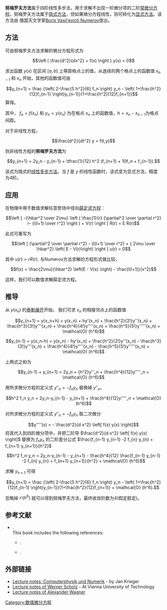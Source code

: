 '''努梅罗夫方法'''属于四阶线性多步法，用于求解不出现一阶微分项的二阶[[常微分方程|常微分方程]]。努梅罗夫方法属于[[隐式方法|隐式方法]]，但如果微分方程线性，则可转化为[[显式方法|显式方法]]。该方法由
俄国天文学家[[Boris_Vasil'evich_Numerov|Boris Vasil'evich Numerov]]提出。

== 方法 ==
可由努梅罗夫方法求解的微分方程形式为
:<math>
\left ( \frac{d^2}{dx^2} + f(x) \right ) y(x) = 0
</math>

求出函数 <math>y(x)</math> 在区间 <math>[a, b]</math> 上等距格点上的值，从连续的两个格点上的函数值 <math>x_{n-1}</math> 和 <math>x_n</math> 开始，其他的函数值可由
:<math>
y_{n+1} = \frac {\left( 2-\frac{5 h^2}{6} f_n \right) y_n - \left( 1+\frac{h^2}{12}f_{n-1} \right)y_{n-1}}{1+\frac{h^2}{12}f_{n+1}} 
</math>
算得。

其中， <math>f_n=f(x_n)</math> 和 <math>y_n=y(x_n)</math> 为在格点 <math>x_n</math> 上的函数值，<math>h=x_n-x_{n-1}</math>为格点间距。

对于非线性方程，

:<math> \frac{d^2}{dt^2} y = f(t,y) </math>

则非线性方程的'''努梅罗夫方法'''为

:<math> y_{n+1} = 2y_n - y_{n-1} + \tfrac{1}{12} h^2 (f_{n+1} + 10f_n + f_{n-1}). </math>

该式为隐式的[[线性多步方法|线性多步方法]]。当 <math>f</math> 是 <math>y</math> 的线性函数时，该式变为显式方法，精度为4阶{{harv|Hairer|Nørsett|Wanner|1993|loc=§III.10}}。

== 应用 ==

在物理中用于数值求解任意势场中径向[[薛定谔方程|薛定谔方程]]：

:<math>
\left [ -{\hbar^2 \over 2\mu} \left ( \frac{1}{r} {\partial^2  \over \partial r^2} r- {l(l+1) \over r^2} \right ) + V(r) \right ] R(r) = E R(r)
</math>

此式可重写为

:<math>
\left [ {\partial^2  \over \partial r^2} - {l(l+1) \over r^2} + { 2\mu \over \hbar^2} \left( E - V(r)\right) \right ] u(r) = 0
</math>

其中 <math> u(r) = r R(r)</math>. 与Numerov方法求解的方程形式做比较，

:<math>
f(x) = \frac{2\mu}{\hbar^2} \left(E - V(x) \right) - \frac{l(l+1)}{x^2}
</math>

这样，我们可以数值求解薛定谔方程。

== 推导 ==
从 <math>y(x_n)</math> 的[[泰勒展开|泰勒展开]]开始， 我们可求 <math>x_n</math> 的相接邻点上的函数值

:<math>
y_{n+1} = y(x_n+h) = y(x_n) + hy'(x_n) + \frac{h^2}{2!}y''(x_n) + \frac{h^3}{3!}y'''(x_n) + \frac{h^4}{4!}y''''(x_n) + \frac{h^5}{5!}y'''''(x_n) + \mathcal{O} (h^6)
</math>
:<math>
y_{n-1} = y(x_n-h) = y(x_n) - hy'(x_n) + \frac{h^2}{2!}y''(x_n) - \frac{h^3}{3!}y'''(x_n) + \frac{h^4}{4!}y''''(x_n) - \frac{h^5}{5!}y'''''(x_n) + \mathcal{O} (h^6)
</math>

上两式之和为
:<math>
y_{n-1} + y_{n+1} = 2y_n + {h^2}y''_n + \frac{h^4}{12}y''''_n + \mathcal{O} (h^6)
</math>

用所求微分方程的定义式 <math>y''_n = -f_n y_n</math> 替换掉 <math>y''_n</math>，

:<math>
h^2 f_n y_n = 2y_n-y_{n-1} - y_{n+1} + \frac{h^4}{12}y''''_n + \mathcal{O} (h^6)
</math>

对所求微分方程的定义式 <math>y''_n = -f_n y_n</math> 取二次微分
:<math>
y''''(x) = - \frac{d^2}{d x^2} \left[ f(x) y(x) \right]
</math>
将其代入到四阶微分项中，并把二阶导 <math>\frac{d^2}{d x^2} \left[ f(x) y(x) \right]</math> 替换为 <math> f_n y_n</math> 的二阶差分公式 <math>\frac{f_{n-1} y_{n-1} -2 f_{n} y_{n} + f_{n+1} y_{n+1}}{h^2}</math>

:<math>
h^2 f_n y_n = 2y_n-y_{n-1} - y_{n+1} - \frac{h^4}{12} \frac{f_{n-1} y_{n-1} -2 f_{n} y_{n} + f_{n+1} y_{n+1}}{h^2} + \mathcal{O} (h^6)
</math>

求解 <math>y_{n+1}</math> 可得

:<math>
y_{n+1} = \frac {\left( 2-\frac{5 h^2}{6} f_n \right) y_n - \left( 1+\frac{h^2}{12}f_{n-1} \right)y_{n-1}}{1+\frac{h^2}{12}f_{n+1}} + \mathcal{O} (h^6).
</math>

忽略掉 <math>\mathcal{O} (h^6)</math> 就可以得到努梅罗夫方法，最终收敛阶数为4(假定稳定)。

== 参考文献 ==
* {{Citation | last1=Hairer | first1=Ernst | last2=Nørsett | first2=Syvert Paul | last3=Wanner | first3=Gerhard | title=Solving ordinary differential equations I: Nonstiff problems | publisher=[[Springer-Verlag|Springer-Verlag]] | location=Berlin, New York | isbn=978-3-540-56670-0 | year=1993}}. <br> This book includes the following references:
**{{Citation | last1=Numerov | first1=Boris Vasil'evich | author1-link=Boris Vasil'evich Numerov | title=A method of extrapolation of perturbations | year=1924 | journal=[[Monthly_Notices_of_the_Royal_Astronomical_Society|Monthly Notices of the Royal Astronomical Society]] | volume=84 | pages=592–601}}.
**{{Citation | last1=Numerov | first1=Boris Vasil'evich | author1-link=Boris Vasil'evich Numerov | title=Note on the numerical integration of d<sup>2</sup>''x''/d''t''<sup>2</sup> = ''f''(''x'',''t'') | year=1927 | journal=[[Astronomische_Nachrichten|Astronomische Nachrichten]] | volume=230 | pages=359–364}}.

== 外部链接 ==
*[http://www.jkrieger.de/download/computerphysik.pdf Lecture notes: Computerphysik und Numerik] {{Wayback|url=http://www.jkrieger.de/download/computerphysik.pdf |date=20160303212010 }} - by Jan Krieger
*[https://web.archive.org/web/20090307182712/http://magnet.atp.tuwien.ac.at/scholz/projects/numerov/node2.html#SECTION00020000000000000000 Lecture notes of Werner Scholz] - At Vienna University of Technology
*[http://www.stellarcom.org/aw/Physik/cp/node48.html Lecture notes of Alexander Wagner] {{Wayback|url=http://www.stellarcom.org/aw/Physik/cp/node48.html |date=20160303190253 }}


[[Category:数值微分方程|Category:数值微分方程]]